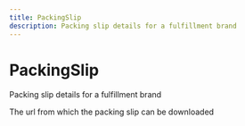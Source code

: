 ```yaml
---
title: PackingSlip
description: Packing slip details for a fulfillment brand
---
```


PackingSlip
===============================================
Packing slip details for a fulfillment brand

<Reference>
  <Field name="url" type="string" nullable={true}>
    <Description>
      The url from which the packing slip can be downloaded
    </Description>
  </Field>
</Reference>